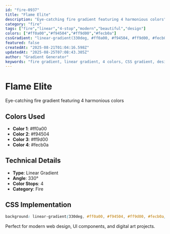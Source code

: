 ```yaml
---
id: "fire-0937"
title: "Flame Elite"
description: "Eye-catching fire gradient featuring 4 harmonious colors"
category: "fire"
tags: ["fire","linear","4-stop","modern","beautiful","design"]
colors: ["#ff0a00","#f94504","#ff9d00","#fecb0a"]
cssGradient: "linear-gradient(330deg, #ff0a00, #f94504, #ff9d00, #fecb0a)"
featured: false
createdAt: "2025-08-21T01:04:16.598Z"
updatedAt: "2025-08-25T07:08:43.305Z"
author: "Gradient Generator"
keywords: "fire gradient, linear gradient, 4 colors, CSS gradient, design, #ff0a00, #f94504, #ff9d00, #fecb0a"
---
```


# Flame Elite

Eye-catching fire gradient featuring 4 harmonious colors

## Colors Used
- **Color 1**: #ff0a00
- **Color 2**: #f94504
- **Color 3**: #ff9d00
- **Color 4**: #fecb0a

## Technical Details
- **Type**: Linear Gradient
- **Angle**: 330°
- **Color Stops**: 4
- **Category**: Fire

## CSS Implementation
```css
background: linear-gradient(330deg, #ff0a00, #f94504, #ff9d00, #fecb0a);
```

Perfect for modern web design, UI components, and digital art projects.

